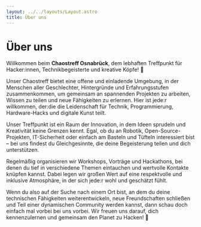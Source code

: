 ```yaml
---
layout: ../../layouts/Layout.astro
title: Über uns
---
```



# Über uns

Willkommen beim **Chaostreff Osnabrück**, dem lebhaften Treffpunkt für Hacker:innen, Technikbegeisterte und kreative Köpfe! 🌟

Unser Chaostreff bietet eine offene und einladende Umgebung, in der Menschen aller Geschlechter,
Hintergründe und Erfahrungsstufen zusammenkommen, um gemeinsam an spannenden Projekten zu arbeiten, Wissen zu
teilen und neue Fähigkeiten zu erlernen. Hier ist jede:r willkommen, der:die die Leidenschaft für Technik, Programmierung,
Hardware-Hacks und digitale Kunst teilt.

Unser Treffpunkt ist ein Raum der Innovation, in dem Ideen sprudeln und Kreativität keine Grenzen kennt.
Egal, ob du an Robotik, Open-Source-Projekten, IT-Sicherheit oder einfach am Basteln und Tüfteln interessiert
bist – bei uns findest du Gleichgesinnte, die deine Begeisterung teilen und dich unterstützen.

Regelmäßig organisieren wir Workshops, Vorträge und Hackathons, bei denen du tief in verschiedene Themen
eintauchen und wertvolle Kontakte knüpfen kannst. Dabei legen wir großen Wert auf eine respektvolle und
inklusive Atmosphäre, in der sich jede:r wohl und geschätzt fühlt.

Wenn du also auf der Suche nach einem Ort bist, an dem du deine technischen Fähigkeiten weiterentwickeln,
neue Freundschaften schließen und Teil einer dynamischen Community werden kannst,
dann schau doch einfach mal vorbei bei uns vorbei. Wir freuen uns darauf,
dich kennenzulernen und gemeinsam den Planet zu Hacken! 🚀

<Events type="upcoming" />

<Events type="past" />
